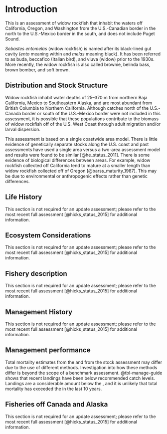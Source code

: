 # Introduction

This is an assessment of widow rockfish that inhabit the waters off California, Oregon, and Washington from the U.S.-Canadian border in the north to the U.S.-Mexico border in the south, and does not include Puget Sound.

*Sebastes entomelas* (widow rockfish) is named after its black-lined gut cavity (*ento* meaning within and *melas* meaning black). It has been referred to as buda, beccafico (Italian bird), and viuva (widow) prior to the 1930s. More recently, the widow rockfish is also called brownie, belinda bass, brown bomber, and soft brown.

<!--  This assessment represents a thorough reconsideration of the data, data preparation, and model structure for assessing widow rockfish, including reinvestigations of recent and historical catches (including discards), length and age data, and fleet structure. --> 

## Distribution and Stock Structure

Widow rockfish inhabit water depths of 25–370 m from northern Baja California, Mexico to Southeastern Alaska, and are most abundant from British Columbia to Northern California. Although catches north of the U.S.-Canada border or south of the U.S.-Mexico border were not included in this assessment, it is possible that these populations contribute to the biomass of widow rockfish off of the U.S. West Coast through adult migration and/or larval dispersion.

This assessment is based on a single coastwide area model. There is little evidence of genetically separate stocks along the U.S. coast and past assessments have used a single area versus a two-area assessment model and results were found to be similar [@he_status_2011]. There is some evidence of biological differences between areas. For example, widow rockfish collected off California tend to mature at a smaller length than widow rockfish collected off of Oregon [@barss_maturity_1987]. This may be due to environmental or anthropogenic effects rather than genetic differences. 

## Life History

<!-- widow rockfish are a typical for West Coast rockfish species because they form dense midwater aggregations at night, which were largely undetected until the late 1970s. They are typically found over high relief strata and near cobblestone. The diet of widow rockfish is dominated by species that comprise the deep scattering layers, including salps, myctophids, *Sergestes similis* (a caridean shrimp), and euphausiids [@adams_diet_1987].

widow rockfish are ovoviviparous with gestation lasting from 1 to 3 months. Parturition occurs earlier in southern latitudes (December-March off California) than in northern latitudes (April in British Columbia) and occur once a year [@barss_maturity_1987]. Estimates of fecundity of widow rockfish range from 95,375 oocytes at 33 cm to 1,113,000 oocytes at 52 cm [@boehlert_fecundity_1982].

There is little information regarding the movement of widow rockfish. Past assessments have assumed a two-area model because of differences in growth and maturity (see [@he_status_2011]). However, using recent observations from the NWFSC shelf/slope survey to follow two separate cohorts through time and space suggests that widow rockfish may recruit in the south and disperse northward as they age (@fig-assess-map). Spatial recruitment and movement patterns of widow rockfish are uncertain and much more investigation and sampling is needed to fully understand them. --> 

This section is not required for an update assessment; please refer to the most recent full assessment [@hicks_status_2015] for additional information.

## Ecosystem Considerations

This section is not required for an update assessment; please refer to the most recent full assessment [@hicks_status_2015] for additional information.

## Fishery description

<!-- widow rockfish were lightly exploited by bottom trawl and hook-and-line gears prior to the 1980s. After many attempts to start trawl fisheries off the west coast of the United States in the late 1800s, the availability of otter trawl nets and the diesel engine in the mid-1920s helped trawl fisheries expand [@douglas_species_1998]. The trawl fisheries really became established during World War II when demand increased for shark livers and bottomfish. A mink food fishery also developed during World War II [@jones_oregon_1960]. Foreign fleets began fishing for rockfish in the mid-1960s until the EEZ was implemented in 1977 [@rogers_species_2003]. Longline catches of widow rockfish are present from the turn of the century and continue in recent years, mainly from fisheries targeting sablefish and halibut.

In the late 1960s and early 1970s, it is reported that foreign fishing vessels caught large numbers of widow rockfish [@rogers_species_2003]. In the late 1970s a domestic midwater trawl fishery began developing off of Oregon when it was realized that widow rockfish form dense aggregations at night [@gunderson_great_1984]. The fishery expanded very quickly, with landings from trawl, net, and hook-and-line gears increasing more than 20 times by the early 1980s (Table 1). As early as 1982, trip limits were imposed to keep catches below recommended annual levels (Table 3). Trip limits became more restrictive over the years until widow rockfish was declared overfished in 2001. In 2002, harvest guidelines were greatly reduced and over the last decade have been small, although increasing since 2004 (Table 4).

Historical discarding practices are not well known, but it is believed that little discarding occurred prior to management restrictions. With the introduction of trip limits, limited data from the mid-1980s show occasional very high discard rates of widow rockfish from tows that occurred near the end of a trip.

More detailed information of the fisheries in each state is given in Section 2.2.1 where the reconstructed landings are discussed. -->

This section is not required for an update assessment; please refer to the most recent full assessment [@hicks_status_2015] for additional information.

## Management History 

<!-- Widow rockfish has been a small large component of groundfish fisheries since the late 1970s. The landings of widow rockfish have been historically governed by harvest guidelines and trip limits, while recently management is imposed with total catch harvest limits in the form of overfishing limits (OFLs), acceptable biological catches (ABCs), and annual catch limits (ACLs). A trawl rationalization program, consisting of an individual fishing quota (IFQ) or catch shares system was implemented in 2011 for the limited entry trawl fleet targeting non-whiting groundfish, including widow rockfish, and the trawl fleet targeting and delivering whiting to shore-based processors. The limited entry at-sea trawl sectors (motherships and catch-processors) that target whiting and process at sea are managed in a system of harvest cooperatives.

Limits on widow rockfish were first established in 1982 (Table 3). These were implemented as trip limits and cumulative landing limits that were first imposed by trip, then week, then every 2 weeks, month, 2 months, and eventually into periods. In many years, the trip limits on widow rockfish were significantly reduced at the end of the year to avoid exceeding the harvest recommendations. Some important years were 1985 when trip limits were reduced to 30,000 pounds once per week or 60,000 pounds once every 2 weeks, 1990 when trip limits were reduced to 15,000 or 25,000 pounds every one or two weeks, respectively, 1998 when a 25,000 pound cumulative limit per two-month period was implemented, and 2011 when catch shares was implemented.

A sorting requirement was implemented for widow rockfish in the early 1980s with California beginning in 1982, Oregon in 1984, and Washington in 1988. Some important events that could affect fishery selectivity are the gear restrictions implemented in 2000, implementation of Rockfish Conservation Areas (RCA’s) in 2002, seasonal changes to the RCA’s in 2007, and the beginning of catch shares in 2011.

Table 4 shows that recent landings have been below recommended catch levels. Landings are a considerable amount below the ACL, and it is unlikely that total mortality has exceeded the ACL in the last 10 years.-->

This section is not required for an update assessment; please refer to the most recent full assessment [@hicks_status_2015] for additional information.


## Management performance

<!--Management performance, including a table or tables comparing Overfishing Limit (OFL), Acceptable Biological Catch (ABC), Annual Catch Limit (ACL), landings, and catch (i.e., landings plus discard) for each area and year. Groundfish assessments that estimate dead discarded catch must include a disclaimer noting that total mortality estimates from the WCGOP and from the stock assessment may differ due to the use of different methods. Investigation into how these methods differ is beyond the scope of a benchmark assessment. The rationale for modeling discard mortality can also be provided. This should be included in all update assessments.
-->

Total mortality estimates from the \gls{wcgop} and from the stock assessment may differ due to the use of different methods. Investigation into how these methods differ is beyond the scope of a benchmark assessment. @tbl-manage-guide shows that recent landings have been below recommended catch levels. Landings are a considerable amount below the \gls{acl}, and it is unlikely that total mortality has exceeded the \gls{acl} in the last 10 years.

## Fisheries off Canada and Alaska

This section is not required for an update assessment; please refer to the most recent full assessment [@hicks_status_2015] for additional information.

<!-- widow rockfish are distributed throughout Canada and Southeast Alaska and are commonly caught in trawl and hook-and-line fisheries. However, the landings from the fisheries in these areas are estimated to harvest widow rockfish at much smaller rate than has been observed off California, Oregon, and Washington mostly due to lower abundance of widow rockfish, but also partly due to precautionary behavior of Canadian managers after the large catches followed by management restrictions and concerns of the U.S. fishery in the early 1980s. -->

<!-- Alaska formed the “Other Rockfish” complex in 2012 from the combination of Other Slope Rockfish and the widow and Yellowtail Rockfishes from the Pelagic Shelf Rockfish category. This new complex includes 18 species and widow rockfish are a small proportion of the catch (less than 5%). Total biomass estimates are provided by the Gulf of Alaska (GOA) triennial/biennial trawl survey. ABC’s and OFL’s were set for the Other Rockfish Complex and component species in 2013 with a recommended OFL in 2014 of 5,347 mt for the complex. widow rockfish comprise a small part of this complex in Alaska. -->

<!-- The fishery for widow rockfish in British Columbia, Canada started in 1986 although some very small landings occurred in the mid-1970s. Landings peaked at about 4,500 mt in 1990 and were around 2,000 mt throughout the 1990s [dfo_widow_1999]. Most landings occurred in a midwater trawl fishery, but there have also been reports of “nuisance catches in the salmon troll fishery”. An assessment of widow rockfish in Canada was completed in 1998 [@stanley_shelf_1999] as part of a shelf rockfish complex. Additional research has since been done on the estimation of biomass of particular aggregations of widow rockfish [@stanley_estimation_2000], but no formal assessment has been done since. -->
